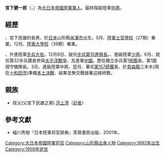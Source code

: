 {{no footnotes|time=2019-01-14T13:05:01+00:00}}
{{refimprove|time=2019-01-14T13:05:01+00:00}}
'''宮下健一郎'''（{{Jpn|j=宮下 健一郎|kn=みやした けんいちろう}}，{{Bd|1892年|3月17日|1959年|5月4日}}）為[[大日本帝國陸軍|大日本帝國陸軍]][[軍人|軍人]]。最終階級陸軍[[中將|中將]]。

==經歷==
{{和暦|1892}}、宮下民雄的長男，於[[日本|日本]]山形縣[[米澤市|米澤市]]出生。{{和暦|1915}}5月、[[日本陆军士官学校|陸軍士官學校]]（27期）畢業。{{和暦|1927}}12月、[[日本陸軍大學校|陸軍大學校]]（39期）畢業。

{{和暦|1938}}、升進陸軍[[步兵|步兵]][[大佐|大佐]]。{{和暦|1939}}12月6日、就任[[步兵第10連隊|步兵第10連隊]][[團_(軍隊)|長]]。{{和暦|1941}}、進級陸軍[[少將|少將]]。{{和暦|1943}}6月、就任第32歩兵團長參與[[太平洋戰爭|太平洋戰爭]]、及進軍[[中國|中國]]。歷任獨立歩兵第1[[旅|旅團]]長、第1國境守備隊長。{{和暦|1945}}3月、進級陸軍中將。翌月、著任[[第157師團|第157師團]]長、於[[青森縣|青森縣]]三本木(現在[[十和田市|十和田市]])準備[[本土決戰|本土決戰]]、結果並無交戰接著迎接終戰。

==親族==
* 叔父(父宮下民雄之弟) [[河上清|河上清]]（[[記者|記者]]）

==參考文獻==
* 福川秀樹『日本陸軍将官辞典』芙蓉書房出版、2001年。

{{DEFAULTSORT:Miyashita Kenichirou}}
[[Category:大日本帝國陸軍将官|Category:大日本帝國陸軍将官]]
[[Category:山形縣出身人物|Category:山形縣出身人物]]
[[Category:1892年出生|Category:1892年出生]]
[[Category:1959年逝世|Category:1959年逝世]]
